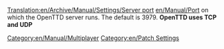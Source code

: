 [[Translation:en/Archive/Manual/Settings/Server port]]
[[en/Manual/Port]] on which the OpenTTD server runs. The default is 3979.
'''OpenTTD uses TCP and UDP'''
[[Category:en/Manual/Multiplayer]]
[[Category:en/Patch Settings]]
{{en/Stub}}
